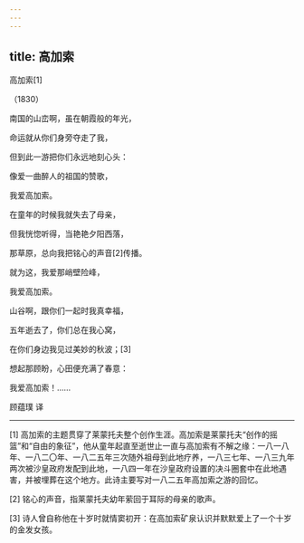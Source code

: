 ```yaml
---
---
---
```

title: 高加索
---



高加索[1]


（1830）

南国的山峦啊，虽在朝霞般的年光，

命运就从你们身旁夺走了我，

但到此一游把你们永远地刻心头：

像爱一曲醉人的祖国的赞歌，

我爱高加索。





在童年的时候我就失去了母亲，

但我恍惚听得，当艳艳夕阳西落，

那草原，总向我把铭心的声音[2]传播。

就为这，我爱那峭壁险峰，

我爱高加索。





山谷啊，跟你们一起时我真幸福，

五年逝去了，你们总在我心窝，

在你们身边我见过美妙的秋波；[3]

想起那顾盼，心田便充满了春意：

我爱高加索！……

顾蕴璞 译



* * *



[1] 高加索的主题贯穿了莱蒙托夫整个创作生涯。高加索是莱蒙托夫“创作的摇篮”和“自由的象征”，他从童年起直至逝世止一直与高加索有不解之缘：一八一八年、一八二〇年、一八二五年三次随外祖母到此地疗养，一八三七年、一八三九年两次被沙皇政府发配到此地，一八四一年在沙皇政府设置的决斗圈套中在此地遇害，并被埋葬在这个地方。此诗主要写对一八二五年高加索之游的回忆。

[2] 铭心的声音，指莱蒙托夫幼年萦回于耳际的母亲的歌声。

[3] 诗人曾自称他在十岁时就情窦初开：在高加索矿泉认识并默默爱上了一个十岁的金发女孩。